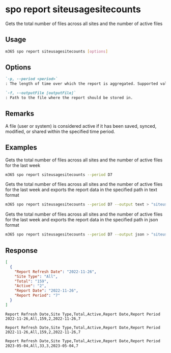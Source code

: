 
# spo report siteusagesitecounts

Gets the total number of files across all sites and the number of active files

## Usage

```sh
m365 spo report siteusagesitecounts [options]
```

## Options

```md defintion-list
`-p, --period <period>`
: The length of time over which the report is aggregated. Supported values `D7`, `D30`, `D90`, `D180`.

`-f, --outputFile [outputFile]`
: Path to the file where the report should be stored in.
```

<Global />

## Remarks

A file (user or system) is considered active if it has been saved, synced, modified, or shared within the specified time period.

## Examples

Gets the total number of files across all sites and the number of active files for the last week

```sh
m365 spo report siteusagesitecounts --period D7
```

Gets the total number of files across all sites and the number of active files for the last week and exports the report data in the specified path in text format

```sh
m365 spo report siteusagesitecounts --period D7 --output text > "siteusagesitecounts.txt"
```

Gets the total number of files across all sites and the number of active files for the last week and exports the report data in the specified path in json format

```sh
m365 spo report siteusagesitecounts --period D7 --output json > "siteusagesitecounts.json"
```

## Response

<Tabs>
  <TabItem value="JSON">

  ```json
  [
    {
      "Report Refresh Date": "2022-11-26",
      "Site Type": "All",
      "Total": "159",
      "Active": "2",
      "Report Date": "2022-11-26",
      "Report Period": "7"
    }
  ]
  ```

  </TabItem>
  <TabItem value="Text">

  ```text
  Report Refresh Date,Site Type,Total,Active,Report Date,Report Period
  2022-11-26,All,159,2,2022-11-26,7
  ```

  </TabItem>
  <TabItem value="CSV">

  ```csv
  Report Refresh Date,Site Type,Total,Active,Report Date,Report Period
  2022-11-26,All,159,2,2022-11-26,7
  ```

  </TabItem>
  <TabItem value="Markdown">

  ```md
  Report Refresh Date,Site Type,Total,Active,Report Date,Report Period
  2023-05-04,All,33,3,2023-05-04,7
  ```

  </TabItem>
</Tabs>


